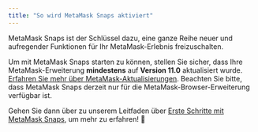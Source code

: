 ```yaml
---
title: "So wird MetaMask Snaps aktiviert"
---
```


MetaMask Snaps ist der Schlüssel dazu, eine ganze Reihe neuer und aufregender Funktionen für Ihr MetaMask-Erlebnis freizuschalten.

Um mit MetaMask Snaps starten zu können, stellen Sie sicher, dass Ihre MetaMask-Erweiterung **mindestens** auf **Version 11.0** aktualisiert wurde. [Erfahren Sie mehr über MetaMask-Aktualisierungen](/managing-my-wallet/using-metamask/how-to-update-the-version-of-metamask). Beachten Sie bitte, dass MetaMask Snaps derzeit nur für die MetaMask-Browser-Erweiterung verfügbar ist.

Gehen Sie dann über zu unserem Leitfaden über [Erste Schritte mit MetaMask Snaps](/metamask-snaps/getting-started-with-metamask-snaps), um mehr zu erfahren! 🚀
